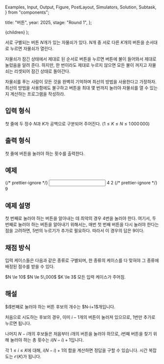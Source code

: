   Examples,
  Input,
  Output,
  Figure,
  PostLayout,
  Simulators,
  Solution,
  Subtask,
} from "components";

  title: "버튼",
  year: 2025,
  stage: "Round 1",
};

  <PostLayout meta={meta}>{children}</PostLayout>
);

서로 구별되는 버튼 $N$개가 있는 자물쇠가 있다.
$N$개 중 서로 다른 $K$개의 버튼을 순서대로 누르면 자물쇠가 열린다.

자물쇠가 잠긴 상태에서 제대로 된 순서로 버튼을 누르면 버튼에 불이 들어와서
제대로 눌렀음을 알려 준다.
하지만, 한 번이라도 제대로 누르지 않으면 모든 불이 꺼지고
자물쇠는 리셋되어 잠긴 상태로 돌아간다.

자물쇠를 푸는 사람이 모든 것을 완벽히 기억하며 최선의 방법을 사용한다고 가정하자.
최선의 방법을 사용함에도 불구하고 버튼을 최대 몇 번까지 눌러야
자물쇠를 열 수 있는지 계산하는 프로그램을 작성하라.

## 입력 형식

첫 줄에 두 정수 $N$과 $K$가 공백으로 구분되어 주어진다.
($1 \le K \le N \le 1\,000\,000$)

## 출력 형식

첫 줄에 버튼을 눌러야 하는 횟수를 출력한다.

## 예제

<Examples>
  {/* prettier-ignore */}
  <Input>
4 2
  </Input>
  {/* prettier-ignore */}
  <Output>
9
  </Output>
</Examples>

## 예제 설명

첫 번째로 눌러야 하는 버튼을 알아내는 데 최악의 경우 $4$번을 눌러야 한다.
여기서, 두 번째로 눌러야 하는 버튼을 알아내기 위해서는,
매번 첫 번째 버튼을 다시 눌러야 한다는 점을 고려하면, $5$번의 누르기가 추가로 필요하다.
따라서 이 경우의 답은 $9$이다.

## 채점 방식

입력 케이스들은 다음과 같은 종류로 구별되며, 한 종류의 케이스를 다 맞혀야 그 종류에 배정된 점수를 받을 수 있다.

<Subtask index={1} score={30}>
  $N \le 10$
</Subtask>
<Subtask index={2} score={20}>
  $N \le 5\,000$
</Subtask>
<Subtask index={3} score={33}>
  $K \le 3$
</Subtask>
<Subtask index={4} score={17}>
  모든 입력 케이스가 주어짐.
</Subtask>

## 해설

<Solution>
$i$번째로 눌러야 하는 버튼 후보의 개수는 $N-i+1$개입니다.

처음으로 시도하는 후보의 경우, 이미 $i-1$개의 버튼이 눌러져 있으므로, $1$번만 추가로 누르면 됩니다.

나머지 $N-i$개의 후보들은 처음부터 $i$개의 버튼을 눌러야 하므로,
$i$번째 버튼을 찾기 위해 눌러야 하는 총 횟수는 $i(N-i) + 1$입니다.

각 $1 \le i \le K$에 대해, $i(N-i)+1$의 합을 계산하면 정답을 구할 수 있습니다.
시간 복잡도는 $\mathcal{O}(K)$가 됩니다.
</Solution>
